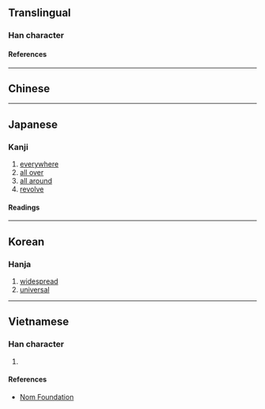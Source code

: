 {{also|遍}}
{{character info/new}}
==Translingual==

===Han character===
{{Han char|rn=60|rad=彳|as=09|sn=12|four=|canj=HOHSB,HOISB|ids=⿰彳扁}}

====References====
{{Han ref|kx=0369.130|dkj=10174|dj=0695.050|hdz=20836.090|uh=5FA7}}

----

==Chinese==
{{zh-see|遍|v}}

----

==Japanese==

===Kanji===
{{ja-kanji|grade=|rs=彳09}}

# [[everywhere]]
# [[all over]]
# [[all around]]
# [[revolve]]

====Readings====
{{ja-readings
|on=へん, べん
|kun=あまねし, あまねく
}}

----

==Korean==

===Hanja===
{{ko-hanja|편}}

# [[widespread]]
# [[universal]]

----

==Vietnamese==

===Han character===
{{vi-readings|rs=彳09|reading=biến}}

# {{defn|lang=vi|sort=彳09}}

====References====
* [http://nomfoundation.org/common/nom_details.php?codepoint=5fa7 Nom Foundation]